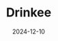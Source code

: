 ---
title: "Drinkee"
description: "Website design & development of a self-service drink srvice company"
date: 2024-12-10
tags: ["website", "design", "freelance"]
category: website
stack: ['Webflow', 'Blender', 'Figma']
link: 'https://www.drinkee.io'
image: /images/personal-brand-design-thumbnail.png
logo: /images/logos/maximelbv.svg
index: []
roles: ["Designer", "Developer"]
published: true
type: 'article'
---